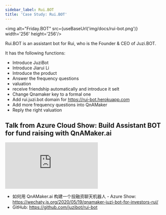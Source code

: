```yaml
---
sidebar_label: Rui.BOT
title: 'Case Study: Rui.BOT'
---
```


<!-- case study - Shows how users successfully employed this technology in the real world. -->


<img alt="Friday.BOT" src={useBaseUrl('img/docs/rui-bot.png')} width='256' height='256'/>

Rui.BOT is an assistant bot for Rui, who is the  Founder & CEO of Juzi.BOT.

It has the following functions:

- Introduce JuziBot
- Introduce Jiarui Li
- Introduce the product
- Answer the frequency questions
- valuation
-  receive friendship automatically and introduce it selt
- Change Qnamaker key to a formal one
- Add rui.juzi.bot domain for https://rui-bot.herokuapp.com
- Add more frequency questions into QnAMaker
- Reply the right valuation

## Talk from Azure Cloud Show: Build Assistant BOT for fund raising with QnAMaker.ai

<div style={{
    position: 'relative',
    paddingBottom: '56.25%',
    paddingTop:'30px',
    height:0,
    overflow:'hidden',
  }}>
  <iframe
    src='https://www.youtube.com/embed/ZYjYAT2g-1Q?start=108'
    allowFullScreen
    webkitallowfullscreen="true"
    frameBorder="0"
    style={{
      position: 'absolute',
      top:0,
      left:0,
      width:'100%',
      height:'100%',
    }}
  >
  </iframe>
</div>

- 如何用 QnAMaker.ai 构建一个投融资聊天机器人 - Azure Show: <https://wechaty.js.org/2020/05/19/qnamaker-juzi-bot-for-investors-rui/>
- GitHub: <https://github.com/juzibot/rui-bot>
